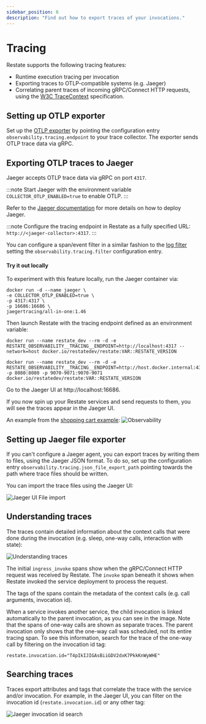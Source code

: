 ```yaml
---
sidebar_position: 6
description: "Find out how to export traces of your invocations."
---
```



# Tracing

Restate supports the following tracing features:

* Runtime execution tracing per invocation
* Exporting traces to OTLP-compatible systems (e.g. Jaeger)
* Correlating parent traces of incoming gRPC/Connect HTTP requests, using the [W3C TraceContext](https://github.com/w3c/trace-context) specification.

## Setting up OTLP exporter

Set up the [OTLP exporter](https://github.com/open-telemetry/opentelemetry-collector/blob/main/exporter/otlpexporter/README.md) by pointing the configuration entry `observability.tracing.endpoint` to your trace collector.
The exporter sends OTLP trace data via gRPC.


## Exporting OTLP traces to Jaeger

Jaeger accepts OTLP trace data via gRPC on port `4317`.

:::note
Start Jaeger with the environment variable `COLLECTOR_OTLP_ENABLED=true` to enable OTLP.
:::

Refer to the [Jaeger documentation](https://www.jaegertracing.io/docs/1.46/deployment/) for more details on how to deploy Jaeger.

:::note
Configure the tracing endpoint in Restate as a fully specified URL: `http://<jaeger-collector>:4317`.
:::

You can configure a span/event filter in a similar fashion to the [log filter](/restate/logging#log-filter) setting the `observability.tracing.filter` configuration entry.

#### Try it out locally
To experiment with this feature locally, run the Jaeger container via:
```shell
docker run -d --name jaeger \
-e COLLECTOR_OTLP_ENABLED=true \
-p 4317:4317 \
-p 16686:16686 \
jaegertracing/all-in-one:1.46
```

Then launch Restate with the tracing endpoint defined as an environment variable:

<Tabs groupId="operating-systems">
<TabItem value="lin" label="Linux">

```shell
docker run --name restate_dev --rm -d -e RESTATE_OBSERVABILITY__TRACING__ENDPOINT=http://localhost:4317 --network=host docker.io/restatedev/restate:VAR::RESTATE_VERSION
```

</TabItem>
<TabItem value="mac" label="macOS">

```shell
docker run --name restate_dev --rm -d -e RESTATE_OBSERVABILITY__TRACING__ENDPOINT=http://host.docker.internal:4317 -p 8080:8080 -p 9070-9071:9070-9071 docker.io/restatedev/restate:VAR::RESTATE_VERSION
```

</TabItem>
</Tabs>

Go to the Jaeger UI at http://localhost:16686.

If you now spin up your Restate services and send requests to them, you will see the traces appear in the Jaeger UI.

An example from the [shopping cart example](https://github.com/restatedev/examples/tree/main/typescript/ecommerce-store):
![Observability](/img/observability.jpeg)

## Setting up Jaeger file exporter

If you can't configure a Jaeger agent, you can export traces by writing them to files, using the Jaeger JSON format. To do so, set up the configuration entry `observability.tracing.json_file_export_path` pointing towards the path where trace files should be written.

You can import the trace files using the Jaeger UI:

![Jaeger UI File import](/img/jaeger-import-file.png)


## Understanding traces
The traces contain detailed information about the context calls that were done during the invocation (e.g. sleep, one-way calls, interaction with state):

![Understanding traces](/img/jaeger_tour_background_call_handler.png)

The initial `ingress_invoke` spans show when the gRPC/Connect HTTP request was received by Restate. The `invoke` span beneath it shows when Restate invoked the service deployment to process the request.

The tags of the spans contain the metadata of the context calls (e.g. call arguments, invocation id).

When a service invokes another service, the child invocation is linked automatically to the parent invocation, as you can see in the image.
Note that the spans of one-way calls are shown as separate traces. The parent invocation only shows that the one-way call was scheduled, not its entire tracing span.
To see this information, search for the trace of the one-way call by filtering on the invocation id tag:
```
restate.invocation.id="T4pIkIJIGAsBiiGDV2dxK7PkkKnWyWHE"
```

## Searching traces

Traces export attributes and tags that correlate the trace with the service and/or invocation. For example, in the Jaeger UI, you can filter on the invocation id (`restate.invocation.id`) or any other tag:

![Jaeger invocation id search](/img/jaeger_invocationid_search_handler.png)
